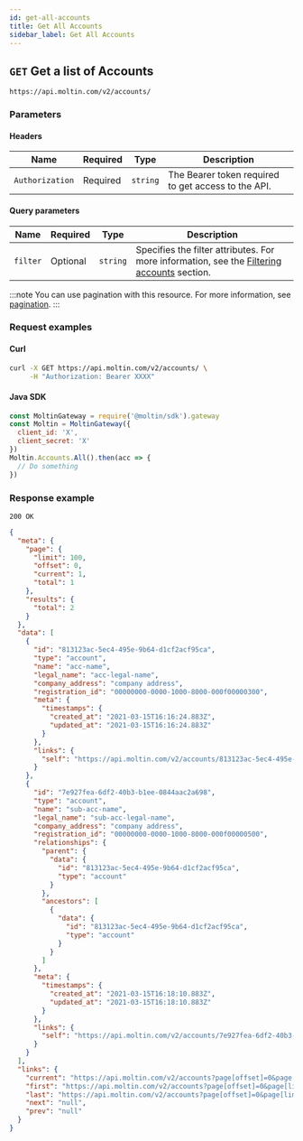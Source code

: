```yaml
---
id: get-all-accounts
title: Get All Accounts
sidebar_label: Get All Accounts
---
```


## `GET` Get a list of Accounts

```http
https://api.moltin.com/v2/accounts/
```

### Parameters

#### Headers

| Name | Required | Type | Description |
| --- | --- | --- | --- |
| `Authorization` | Required | `string` | The Bearer token required to get access to the API. |

#### Query parameters

| Name | Required | Type | Description |
 | --- | --- | --- | --- |
| `filter` | Optional | `string` | Specifies the filter attributes. For more information, see the [Filtering accounts](index.md#filtering) section. |

:::note
You can use pagination with this resource. For more information, see [pagination](../../../basics/pagination.md).
:::

### Request examples

#### Curl

```bash
curl -X GET https://api.moltin.com/v2/accounts/ \
     -H "Authorization: Bearer XXXX"
```

#### Java SDK

```javascript
const MoltinGateway = require('@moltin/sdk').gateway
const Moltin = MoltinGateway({
  client_id: 'X',
  client_secret: 'X'
})
Moltin.Accounts.All().then(acc => {
  // Do something
})
```

### Response example

`200 OK`

```json
{
  "meta": {
    "page": {
      "limit": 100,
      "offset": 0,
      "current": 1,
      "total": 1
    },
    "results": {
      "total": 2
    }
  },
  "data": [
    {
      "id": "813123ac-5ec4-495e-9b64-d1cf2acf95ca",
      "type": "account",
      "name": "acc-name",
      "legal_name": "acc-legal-name",
      "company_address": "company address",
      "registration_id": "00000000-0000-1000-8000-000f00000300",
      "meta": {
        "timestamps": {
          "created_at": "2021-03-15T16:16:24.883Z",
          "updated_at": "2021-03-15T16:16:24.883Z"
        }
      },
      "links": {
        "self": "https://api.moltin.com/v2/accounts/813123ac-5ec4-495e-9b64-d1cf2acf95ca"
      }
    },
    {
      "id": "7e927fea-6df2-40b3-b1ee-0844aac2a698",
      "type": "account",
      "name": "sub-acc-name",
      "legal_name": "sub-acc-legal-name",
      "company_address": "company address",
      "registration_id": "00000000-0000-1000-8000-000f00000500",
      "relationships": {
        "parent": {
          "data": {
            "id": "813123ac-5ec4-495e-9b64-d1cf2acf95ca",
            "type": "account"
          }
        },
        "ancestors": [
          {
            "data": {
              "id": "813123ac-5ec4-495e-9b64-d1cf2acf95ca",
              "type": "account"
            }
          }
        ]
      },
      "meta": {
        "timestamps": {
          "created_at": "2021-03-15T16:18:10.883Z",
          "updated_at": "2021-03-15T16:18:10.883Z"
        }
      },
      "links": {
        "self": "https://api.moltin.com/v2/accounts/7e927fea-6df2-40b3-b1ee-0844aac2a698"
      }
    }
  ],
  "links": {
    "current": "https://api.moltin.com/v2/accounts?page[offset]=0&page[limit]=100",
    "first": "https://api.moltin.com/v2/accounts?page[offset]=0&page[limit]=100",
    "last": "https://api.moltin.com/v2/accounts?page[offset]=0&page[limit]=100",
    "next": "null",
    "prev": "null"
  }
}
```

